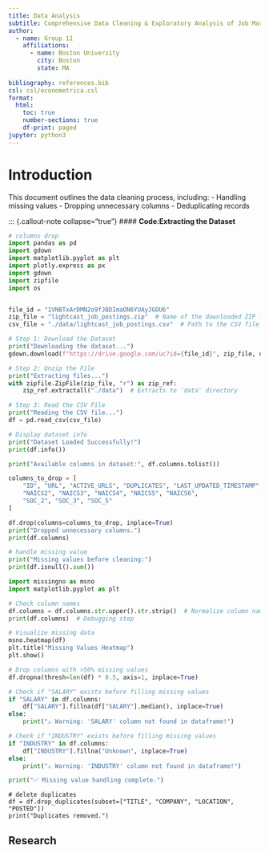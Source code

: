 ```yaml
---
title: Data Analysis
subtitle: Comprehensive Data Cleaning & Exploratory Analysis of Job Market Trends
author:
  - name: Group 11
    affiliations:
      - name: Boston University
        city: Boston
        state: MA
  
bibliography: references.bib
csl: csl/econometrica.csl
format:
  html:
    toc: true
    number-sections: true
    df-print: paged
jupyter: python3
---
```



# Introduction
This document outlines the data cleaning process, including:
- Handling missing values
- Dropping unnecessary columns
- Deduplicating records


::: {.callout-note collapse="true"}
#### **Code:Extracting the Dataset**
```python
# columns drop
import pandas as pd
import gdown
import matplotlib.pyplot as plt
import plotly.express as px
import gdown
import zipfile
import os


file_id = "1VNBTxArDMN2o9fJBDImaON6YUAyJGOU6" 
zip_file = "lightcast_job_postings.zip"  # Name of the downloaded ZIP file
csv_file = "./data/lightcast_job_postings.csv"  # Path to the CSV file

# Step 1: Download the Dataset
print("Downloading the dataset...")
gdown.download(f"https://drive.google.com/uc?id={file_id}", zip_file, quiet=False)

# Step 2: Unzip the File
print("Extracting files...")
with zipfile.ZipFile(zip_file, "r") as zip_ref:
    zip_ref.extractall("./data")  # Extracts to 'data' directory

# Step 3: Read the CSV File
print("Reading the CSV file...")
df = pd.read_csv(csv_file)

# Display dataset info
print("Dataset Loaded Successfully!")
print(df.info())

print("Available columns in dataset:", df.columns.tolist())
```

```python
columns_to_drop = [
    "ID", "URL", "ACTIVE_URLS", "DUPLICATES", "LAST_UPDATED_TIMESTAMP",
    "NAICS2", "NAICS3", "NAICS4", "NAICS5", "NAICS6",
    "SOC_2", "SOC_3", "SOC_5"
]

df.drop(columns=columns_to_drop, inplace=True)
print("Dropped unnecessary columns.")
print(df.columns)

# handle missing value
print("Missing values before cleaning:")
print(df.isnull().sum())
```

```python
import missingno as msno
import matplotlib.pyplot as plt

# Check column names
df.columns = df.columns.str.upper().str.strip()  # Normalize column names
print(df.columns)  # Debugging step

# Visualize missing data
msno.heatmap(df)
plt.title("Missing Values Heatmap")
plt.show()

# Drop columns with >50% missing values
df.dropna(thresh=len(df) * 0.5, axis=1, inplace=True)

# Check if "SALARY" exists before filling missing values
if "SALARY" in df.columns:
    df["SALARY"].fillna(df["SALARY"].median(), inplace=True)
else:
    print("⚠️ Warning: 'SALARY' column not found in dataframe!")

# Check if "INDUSTRY" exists before filling missing values
if "INDUSTRY" in df.columns:
    df["INDUSTRY"].fillna("Unknown", inplace=True)
else:
    print("⚠️ Warning: 'INDUSTRY' column not found in dataframe!")

print("✅ Missing value handling complete.")
```

```pythonb
# delete duplicates
df = df.drop_duplicates(subset=["TITLE", "COMPANY", "LOCATION", "POSTED"])
print("Duplicates removed.")
```

## Research